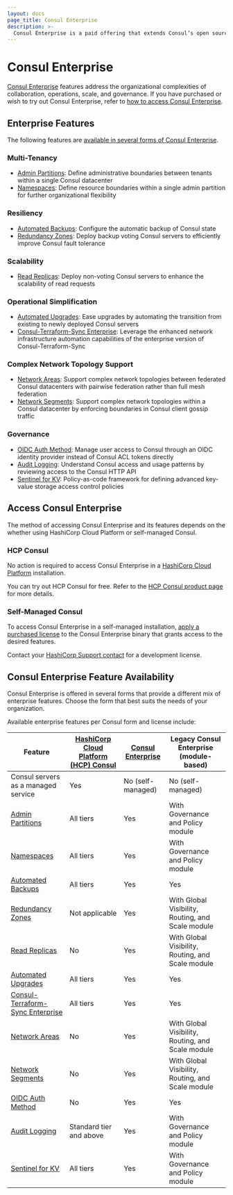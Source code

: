 ```yaml
---
layout: docs
page_title: Consul Enterprise
description: >-
  Consul Enterprise is a paid offering that extends Consul’s open source functions to support large and complex deployments. Learn about scaling infrastructure, simplifying operations, and making networks more resilient with Enterprise.
---
```


# Consul Enterprise

[Consul Enterprise](https://www.hashicorp.com/products/consul/)
features address the organizational complexities of collaboration, operations, scale, and governance.
If you have purchased or wish to try out Consul Enterprise,
refer to [how to access Consul Enterprise](#access-consul-enterprise).

## Enterprise Features

The following features are [available in several forms of Consul Enterprise](#consul-enterprise-feature-availability).

### Multi-Tenancy
- [Admin Partitions](/docs/enterprise/admin-partitions): Define administrative boundaries between tenants within a single Consul datacenter
- [Namespaces](/docs/enterprise/namespaces): Define resource boundaries within a single admin partition for further organizational flexibility

### Resiliency
- [Automated Backups](/docs/enterprise/backups): Configure the automatic backup of Consul state
- [Redundancy Zones](/docs/enterprise/redundancy): Deploy backup voting Consul servers to efficiently improve Consul fault tolerance

### Scalability
- [Read Replicas](/docs/enterprise/read-scale): Deploy non-voting Consul servers to enhance the scalability of read requests

### Operational Simplification
- [Automated Upgrades](/docs/enterprise/upgrades): Ease upgrades by automating the transition from existing to newly deployed Consul servers
- [Consul-Terraform-Sync Enterprise](/docs/nia/enterprise): Leverage the enhanced network infrastructure automation capabilities of the enterprise version of Consul-Terraform-Sync

### Complex Network Topology Support
- [Network Areas](/docs/enterprise/federation): Support complex network topologies between federated Consul datacenters with pairwise federation rather than full mesh federation
- [Network Segments](/docs/enterprise/network-segments): Support complex network topologies within a Consul datacenter by enforcing boundaries in Consul client gossip traffic

### Governance
- [OIDC Auth Method](/docs/security/acl/auth-methods/oidc): Manage user access to Consul through an OIDC identity provider instead of Consul ACL tokens directly
- [Audit Logging](/docs/enterprise/audit-logging): Understand Consul access and usage patterns by reviewing access to the Consul HTTP API 
- [Sentinel for KV](/docs/enterprise/sentinel): Policy-as-code framework for defining advanced key-value storage access control policies

## Access Consul Enterprise

The method of accessing Consul Enterprise and its features depends on the whether using
HashiCorp Cloud Platform or self-managed Consul.

### HCP Consul

No action is required to access Consul Enterprise in a
[HashiCorp Cloud Platform](https://cloud.hashicorp.com/products/consul) installation.

You can try out HCP Consul for free. Refer to the
[HCP Consul product page](https://cloud.hashicorp.com/products/consul) for more details.

### Self-Managed Consul

To access Consul Enterprise in a self-managed installation,
[apply a purchased license](/docs/enterprise/license/overview)
to the Consul Enterprise binary that grants access to the desired features.

Contact your [HashiCorp Support contact](https://support.hashicorp.com/) for a development license.

## Consul Enterprise Feature Availability

Consul Enterprise is offered in several forms that provide a different mix of enterprise features.
Choose the form that best suits the needs of your organization.

Available enterprise features per Consul form and license include:

| Feature                                                  | [HashiCorp Cloud Platform (HCP) Consul] | [Consul Enterprise] | Legacy Consul Enterprise (module-based)           |
| -------------------------------------------------------- | --------------------------------------- | ------------------- | ------------------------------------------------- |
| Consul servers as a managed service                      | Yes                                     | No (self-managed)   | No (self-managed)                                 |
| [Admin Partitions](/docs/enterprise/admin-partitions)    | All tiers                               | Yes                 | With Governance and Policy module                 |
| [Namespaces](/docs/enterprise/namespaces)                | All tiers                               | Yes                 | With Governance and Policy module                 |
| [Automated Backups](/docs/enterprise/backups)            | All tiers                               | Yes                 | Yes                                               |
| [Redundancy Zones](/docs/enterprise/redundancy)          | Not applicable                          | Yes                 | With Global Visibility, Routing, and Scale module |
| [Read Replicas](/docs/enterprise/read-scale)             | No                                      | Yes                 | With Global Visibility, Routing, and Scale module |
| [Automated Upgrades](/docs/enterprise/upgrades)          | All tiers                               | Yes                 | Yes                                               |
| [Consul-Terraform-Sync Enterprise](/docs/nia/enterprise) | All tiers                               | Yes                 | Yes                                               |
| [Network Areas](/docs/enterprise/federation)             | No                                      | Yes                 | With Global Visibility, Routing, and Scale module |
| [Network Segments](/docs/enterprise/network-segments)    | No                                      | Yes                 | With Global Visibility, Routing, and Scale module |
| [OIDC Auth Method](/docs/security/acl/auth-methods/oidc)          | No                                      | Yes                 | Yes                                               |
| [Audit Logging](/docs/enterprise/audit-logging)          | Standard tier and above                 | Yes                 | With Governance and Policy module                 |
| [Sentinel for KV](/docs/enterprise/sentinel)             | All tiers                               | Yes                 | With Governance and Policy module                 |

[HashiCorp Cloud Platform (HCP) Consul]: https://cloud.hashicorp.com/products/consul
[Consul Enterprise]: https://www.hashicorp.com/products/consul/

